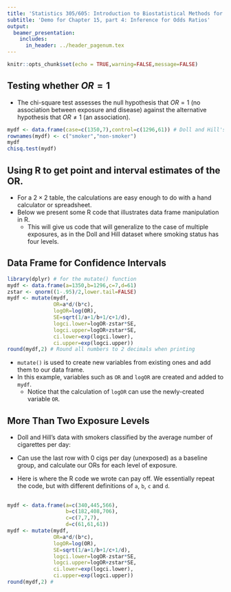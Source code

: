 ```yaml
---
title: 'Statistics 305/605: Introduction to Biostatistical Methods for Health Sciences'
subtitle: 'Demo for Chapter 15, part 4: Inference for Odds Ratios'
output: 
  beamer_presentation:
    includes:
      in_header: ../header_pagenum.tex
---
```


```r
knitr::opts_chunk$set(echo = TRUE,warning=FALSE,message=FALSE)
```

## Testing whether $OR=1$

* The chi-square test assesses the null hypothesis
that $OR=1$ (no association between exposure and disease)
against the alternative hypothesis that $OR\not=1$ (an association). 

\scriptsize

```r
mydf <- data.frame(case=c(1350,7),control=c(1296,61)) # Doll and Hill's data
rownames(mydf) <- c("smoker","non-smoker")
mydf
chisq.test(mydf)
```

## Using R to get point and interval estimates of the OR. 


* For a $2\times 2$ table, the calculations are easy enough
to do with a hand calculator or spreadsheet.
* Below we present some R code that illustrates
data frame manipulation in R.
    + This will give us code 
    that will generalize to the case of multiple exposures,
    as in the Doll and Hill dataset where smoking status
    has four levels.
    
## Data Frame for Confidence Intervals

\scriptsize
 
```r
library(dplyr) # for the mutate() function
mydf <- data.frame(a=1350,b=1296,c=7,d=61)
zstar <- qnorm((1-.95)/2,lower.tail=FALSE)
mydf <- mutate(mydf,
               OR=a*d/(b*c),
               logOR=log(OR),
               SE=sqrt(1/a+1/b+1/c+1/d),
               logci.lower=logOR-zstar*SE,
               logci.upper=logOR+zstar*SE,
               ci.lower=exp(logci.lower),
               ci.upper=exp(logci.upper))
round(mydf,2) # Round all numbers to 2 decimals when printing
```

\normalsize

* `mutate()` is used to create new variables from existing ones
and add them to our data frame.
* In this example, variables such as `OR` and `logOR`
are created and added to `mydf`.
    + Notice that the calculation of `logOR` can use
    the newly-created variable `OR`.


## More Than Two Exposure Levels

* Doll and Hill's data with smokers classified by the average number
of cigarettes per day:
\begin{center}
\begin{tabular}{llcc} 
 & &  case & control \\ \hline
Number of   & 25+    & 340 & 182  \\
cigarettes  & 15-24  & 445 & 408  \\ 
per day     & 1-14    & 565 & 706  \\ 
            & 0      & 7 & 61  \\ \hline
\end{tabular}
\end{center}
* Can use the last row with 0 cigs per day (unexposed) as a baseline group, and calculate our ORs for 
each level of exposure. 

* Here is where the R code we wrote can pay off. We 
essentially repeat the code, but with different
definitions of `a`, `b`, `c` and `d`.

##

\scriptsize

```r
mydf <- data.frame(a=c(340,445,566),
                   b=c(182,408,706),
                   c=c(7,7,7),
                   d=c(61,61,61))
mydf <- mutate(mydf,
               OR=a*d/(b*c),
               logOR=log(OR),
               SE=sqrt(1/a+1/b+1/c+1/d),
               logci.lower=logOR-zstar*SE,
               logci.upper=logOR+zstar*SE,
               ci.lower=exp(logci.lower),
               ci.upper=exp(logci.upper))
round(mydf,2) # 
```

